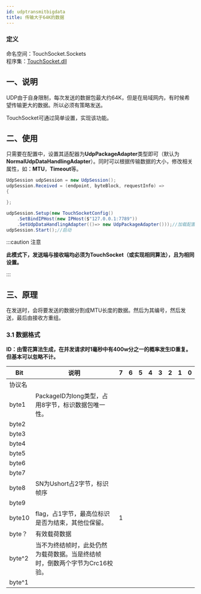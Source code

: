 ```yaml
---
id: udptransmitbigdata
title: 传输大于64K的数据
---
```


### 定义

命名空间：TouchSocket.Sockets <br/>
程序集：[TouchSocket.dll](https://www.nuget.org/packages/TouchSocket)

## 一、说明
UDP由于自身限制，每次发送的数据包最大约64K，但是在局域网内，有时候希望传输更大的数据。所以必须有策略发送。

TouchSocket可通过简单设置，实现该功能。

## 二、使用

只需要在配置中，设置其适配器为**UdpPackageAdapter**类型即可（默认为**NormalUdpDataHandlingAdapter**）。同时可以根据传输数据的大小，修改相关属性，如：**MTU**，**Timeout**等。

```csharp
UdpSession udpSession = new UdpSession();
udpSession.Received = (endpoint, byteBlock, requestInfo) =>
{

};

udpSession.Setup(new TouchSocketConfig()
    .SetBindIPHost(new IPHost($"127.0.0.1:7789"))
    .SetUdpDataHandlingAdapter(()=> new UdpPackageAdapter()));//加载配置
udpSession.Start();//启动
```
:::caution 注意

**此模式下，发送端与接收端均必须为TouchSocket（或实现相同算法），且为相同设置。**

:::  

## 三、原理

在发送时，会将要发送的数据分割成MTU长度的数据。然后为其编号，然后发送，最后由接收方重组。

### 3.1 数据格式

**ID：由雪花算法生成，在并发请求时1毫秒中有400w分之一的概率发生ID重复。但基本可以忽略不计。**

| Bit | 说明 | 7 | 6 | 5 | 4 | 3 | 2 | 1 | 0 |
| --- | --- | --- | --- | --- | --- | --- | --- | --- | --- |
| 协议名 |  |  |  |  |  |  |  |  |  |
| byte1 | PackageID为long类型，占用8字节，标识数据包唯一性。 |  |  |  |  |  |  |  |  |
| byte2 |  |  |  |  |  |  |  |  |  |
| byte3 |  |  |  |  |  |  |  |  |  |
| byte4 |  |  |  |  |  |  |  |  |  |
| byte5 |  |  |  |  |  |  |  |  |  |
| byte6 |  |  |  |  |  |  |  |  |  |
| byte7 |  |  |  |  |  |  |  |  |  |
| byte8 | SN为Ushort占2字节，标识帧序 |  |  |  |  |  |  |  |  |
| byte9 |  |  |  |  |  |  |  |  |  |
| byte10 | flag，占1字节，最高位标识是否为结束，其他位保留。 | 1 |  |  |  |  |  |  |  |
| byte？ | 有效载荷数据 |  |  |  |  |  |  |  |  |
| byte^2 | 当不为终结帧时，此处仍然为载荷数据。当是终结帧时，倒数两个字节为Crc16校验。 |  |  |  |  |  |  |  |  |
| byte^1 |  |  |  |  |  |  |  |  |  |




